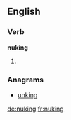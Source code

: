 ==English==

===Verb===
'''nuking'''

# {{present participle of|[[nuke]]}}

===Anagrams===
* [[unking#English|unking]]

[[de:nuking]]
[[fr:nuking]]